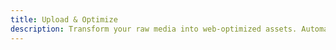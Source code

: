 ```yaml
---
title: Upload & Optimize
description: Transform your raw media into web-optimized assets. Automatic processing, multiple formats, global delivery—all handled seamlessly.
---
```



<div className="grid gap-6 sm:grid-cols-2 lg:grid-cols-3">
  <InteractiveCard
    title="Image Optimization"
    description="Turn any image into lightning-fast AVIF files with smart placeholders and global delivery."
    href="/docs/uploads/images"
    icon="Image"
  />
  <InteractiveCard
    title="Video Processing"
    description="Professional video transcoding with adaptive streaming, multiple qualities, and instant delivery."
    href="/docs/uploads/video-processing"
    icon="Video"
  />
  <InteractiveCard
    title="Social Posts"
    description="Create engaging social media content with seamless media integration and optimization."
    href="/docs/uploads/posts"
    icon="FileText"
  />
</div>
